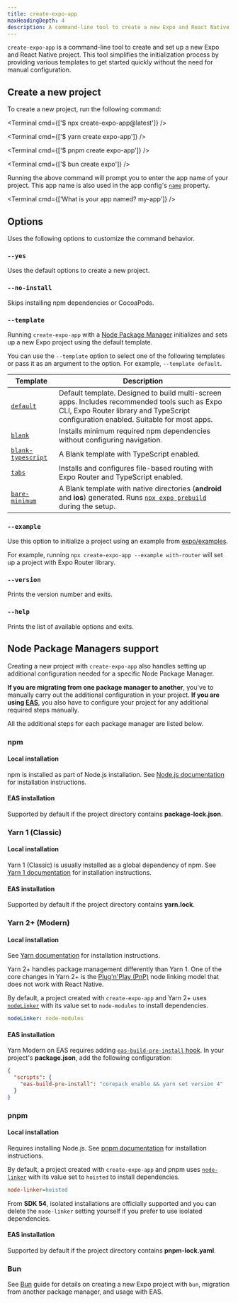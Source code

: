 ```yaml
---
title: create-expo-app
maxHeadingDepth: 4
description: A command-line tool to create a new Expo and React Native project.
---
```



`create-expo-app` is a command-line tool to create and set up a new Expo and React Native project. This tool simplifies the initialization process by providing various templates to get started quickly without the need for manual configuration.

## Create a new project

To create a new project, run the following command:

<Tabs>

<Tab label="npm">

<Terminal cmd={['$ npx create-expo-app@latest']} />

</Tab>

<Tab label="Yarn">

<Terminal cmd={['$ yarn create expo-app']} />

</Tab>

<Tab label="pnpm">

<Terminal cmd={['$ pnpm create expo-app']} />

</Tab>

<Tab label="Bun">

<Terminal cmd={['$ bun create expo']} />

</Tab>

</Tabs>

Running the above command will prompt you to enter the app name of your project. This app name is also used in the app config's [`name`](/versions/latest/config/app/#name) property.

<Terminal cmd={['What is your app named? my-app']} />

## Options

Uses the following options to customize the command behavior.

### `--yes`

Uses the default options to create a new project.

### `--no-install`

Skips installing npm dependencies or CocoaPods.

### `--template`

Running `create-expo-app` with a [Node Package Manager](#node-package-managers-support) initializes and sets up a new Expo project using the default template.

You can use the `--template` option to select one of the following templates or pass it as an argument to the option. For example, `--template default`.

| Template                                                                                              | Description                                                                                                                                                                           |
| ----------------------------------------------------------------------------------------------------- | ------------------------------------------------------------------------------------------------------------------------------------------------------------------------------------- |
| [`default`](https://github.com/expo/expo/tree/main/templates/expo-template-default)                   | Default template. Designed to build multi-screen apps. Includes recommended tools such as Expo CLI, Expo Router library and TypeScript configuration enabled. Suitable for most apps. |
| [`blank`](https://github.com/expo/expo/tree/main/templates/expo-template-blank)                       | Installs minimum required npm dependencies without configuring navigation.                                                                                                            |
| [`blank-typescript`](https://github.com/expo/expo/tree/main/templates/expo-template-blank-typescript) | A Blank template with TypeScript enabled.                                                                                                                                             |
| [`tabs`](https://github.com/expo/expo/tree/main/templates/expo-template-tabs)                         | Installs and configures file-based routing with Expo Router and TypeScript enabled.                                                                                                   |
| [`bare-minimum`](https://github.com/expo/expo/tree/main/templates/expo-template-bare-minimum)         | A Blank template with native directories (**android** and **ios**) generated. Runs [`npx expo prebuild`](/workflow/prebuild/) during the setup.                                       |

### `--example`

Use this option to initialize a project using an example from [expo/examples](https://github.com/expo/examples).

For example, running `npx create-expo-app --example with-router` will set up a project with Expo Router library.

### `--version`

Prints the version number and exits.

### `--help`

Prints the list of available options and exits.

## Node Package Managers support

Creating a new project with `create-expo-app` also handles setting up additional configuration needed for a specific Node Package Manager.

**If you are migrating from one package manager to another**, you've to manually carry out the additional configuration in your project. **If you are using [EAS](/eas/)**, you also have to configure your project for any additional required steps manually.

All the additional steps for each package manager are listed below.

### npm

#### Local installation

npm is installed as part of Node.js installation. See [Node.js documentation](https://nodejs.org/en/download/package-manager) for installation instructions.

#### EAS installation

Supported by default if the project directory contains **package-lock.json**.

### Yarn 1 (Classic)

#### Local installation

Yarn 1 (Classic) is usually installed as a global dependency of npm. See [Yarn 1 documentation](https://classic.yarnpkg.com/en/docs/getting-started) for installation instructions.

#### EAS installation

Supported by default if the project directory contains **yarn.lock**.

### Yarn 2+ (Modern)

#### Local installation

See [Yarn documentation](https://yarnpkg.com/getting-started/install) for installation instructions.

Yarn 2+ handles package management differently than Yarn 1. One of the core changes in Yarn 2+ is the [Plug'n'Play (PnP)](https://yarnpkg.com/features/pnp) node linking model that does not work with React Native.

By default, a project created with `create-expo-app` and Yarn 2+ uses [`nodeLinker`](https://yarnpkg.com/features/linkers#nodelinker-node-modules) with its value set to `node-modules` to install dependencies.

```yaml .yarnrc.yml
nodeLinker: node-modules
```

#### EAS installation

Yarn Modern on EAS requires adding [`eas-build-pre-install` hook](/build-reference/npm-hooks/). In your project's **package.json**, add the following configuration:

```json package.json
{
  "scripts": {
    "eas-build-pre-install": "corepack enable && yarn set version 4"
  }
}
```

### pnpm

#### Local installation

Requires installing Node.js. See [pnpm documentation](https://pnpm.io/installation) for installation instructions.

By default, a project created with `create-expo-app` and pnpm uses [`node-linker`](https://pnpm.io/npmrc#node-linker) with its value set to `hoisted` to install dependencies.

```ini .npmrc
node-linker=hoisted
```

From **SDK 54**, isolated installations are officially supported and you can delete the `node-linker` setting yourself if you prefer to use isolated dependencies.

#### EAS installation

Supported by default if the project directory contains **pnpm-lock.yaml**.

### Bun

See [Bun](/guides/using-bun/) guide for details on creating a new Expo project with `bun`, migration from another package manager, and usage with EAS.
